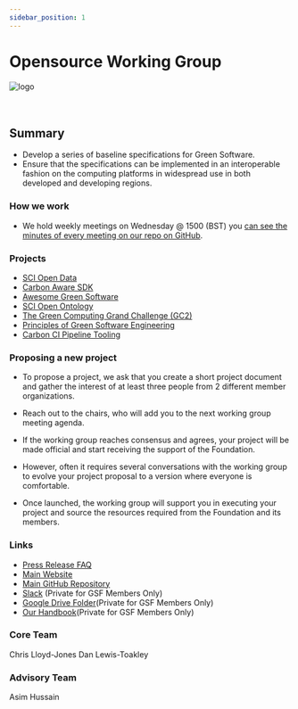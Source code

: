 ```yaml
---
sidebar_position: 1
---
```



# Opensource Working Group

<div class="intro-logo">
  <img src="/img/logo.svg" alt="logo" />
</div>
<br />
<br />

## Summary

- Develop a series of baseline specifications for Green Software.
- Ensure that the specifications can be implemented in an interoperable fashion on the computing platforms in widespread use in both developed and developing regions.

### How we work

- We hold weekly meetings on Wednesday @ 1500 (BST) you [can see the minutes of every meeting on our repo on GitHub](https://github.com/Green-Software-Foundation/innovation_wg/tree/main/Agenda_Minutes).

### Projects

- [SCI Open Data](https://greensoftware.foundation/projects/sci-open-data)
- [Carbon Aware SDK](https://greensoftware.foundation/projects/carbon-aware-sdk)
- [Awesome Green Software](https://greensoftware.foundation/projects/awesome-green-software)
- [SCI Open Ontology](https://greensoftware.foundation/projects/sci-open-ontology)
- [The Green Computing Grand Challenge (GC2)](https://greensoftware.foundation/projects/the-green-computing-grand-challenge-gc2)
- [Principles of Green Software Engineering](https://greensoftware.foundation/projects/principles-of-green-software-engineering)
- [Carbon CI Pipeline Tooling](https://greensoftware.foundation/projects/carbon-ci-pipeline-tooling)

### Proposing a new project

- To propose a project, we ask that you create a short project document and gather the interest of at least three people from 2 different member organizations.

- Reach out to the chairs, who will add you to the next working group meeting agenda.

- If the working group reaches consensus and agrees, your project will be made official and start receiving the support of the Foundation.

- However, often it requires several conversations with the working group to evolve your project proposal to a version where everyone is comfortable.

- Once launched, the working group will support you in executing your project and source the resources required from the Foundation and its members.

### Links

- [Press Release FAQ](https://github.com/Green-Software-Foundation/pr-faqs/blob/main/live/green-software-principles.pr-faq.md)
- [Main Website](https://opensource.greensoftware.foundation/)
- [Main GitHub Repository](https://github.com/Green-Software-Foundation/innovation_wg)
- [Slack](https://greensoftwarefdn.slack.com/archives/C028640QYSV) (Private for GSF Members Only)
- [Google Drive Folder](https://drive.google.com/drive/folders/10OSmLJ_qI_t5IFLnonET29xuhnACRfVT)(Private for GSF Members Only)
- [Our Handbook](https://docs.google.com/document/d/1Isqet7zsYMDeLTbe3O63tJO1vsIBAcd-HW3-Akz3mdY/edit?usp=sharing)(Private for GSF Members Only)

### Core Team

<TeamMembers>
  <TeamMember
    role="Head of Open Technologies"
    company="Avanade"
    github="sealjay"
    twitter="sealjay_clj"
    linkedin="chrislloydjones"
  >
    Chris Lloyd-Jones
  </TeamMember>
  <TeamMember
    role="Green Cloud Lead & Senior Developer Consultant"
    company="ThoughtWorks"
    github="dtoakley"
    twitter="dtoakley"
    linkedin="danlewistoakley"
  >
    Dan Lewis-Toakley
  </TeamMember>
</TeamMembers>

### Advisory Team

<TeamMembers>
  <TeamMember
    role="PM"
    company="GSF"
    github="jawache"
    twitter="jawache"
    linkedin="jawache"
  >
    Asim Hussain
  </TeamMember>
</TeamMembers>
